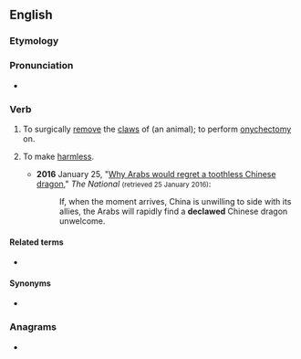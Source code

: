 ==English==

===Etymology===
{{prefix|en|de|claw}}

===Pronunciation===
* {{a|UK}} {{IPA|en|/diːˈklɔː/}}

===Verb===
{{en-verb}}

# {{lb|en|transitive}} To surgically [[remove]] the [[claw]]s of (an animal); to perform [[onychectomy]] on.
# {{lb|en|transitive|figuratively}} To make [[harmless]].
#* '''2016''' January 25, "[http://www.thenational.ae/opinion/comment/why-arabs-would-regret-a-toothless-chinese-dragon Why Arabs would regret a toothless Chinese dragon]," ''The National'' <small>(retrieved 25 January 2016)</small>:
#*: If, when the moment arrives, China is unwilling to side with its allies, the Arabs will rapidly find a '''declawed''' Chinese dragon unwelcome.

====Related terms====
* {{l|en|declawing}}

====Synonyms====
* {{l|en|onychectomy}}

===Anagrams===
* {{anagrams|en|a=acdelw|Caldew|clawed}}